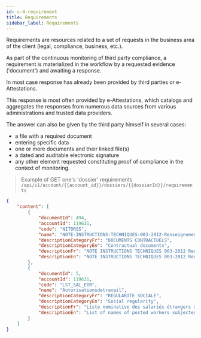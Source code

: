 ```yaml
---
id: c-4-requirement
title: Requirements
sidebar_label: Requirements
---
```


Requirements are resources related to a set of requests in the business area of ​​the client (legal, compliance, business, etc.).

As part of the continuous monitoring of third party compliance, a requirement is materialized in the workflow by a requested evidence ('document') and awaiting a response.

In most case response has already been provided by third parties or e-Attestations.

This response is most often provided by e-Attestations, which catalogs and aggregates the responses from numerous data sources from various administrations and trusted data providers.

The answer can also be given by the third party himself in several cases:

- a file with a required document
- entering specific data
- one or more documents and their linked file(s)
- a dated and auditable electronic signature
- any other element requested constituting proof of compliance in the context of monitoring.


> Example of GET one's 'dossier' requirements `/api/v1/account/{{account_id}}/dossiers/{{dossierId}}/requirements`

```json
{
    "content": [
        {
            "documentId": 494,
            "accountId": 119631,
            "code": "NIT0RSS",
            "name": "NOTE-INSTRUCTIONS-TECHNIQUES-003-2012-Renseignements-surfaces-sinistrees",
            "descriptionCategoryFr": "DOCUMENTS CONTRACTUELS",
            "descriptionCategoryEn": "Contractual documents",
            "descriptionFr": "NOTE INSTRUCTIONS TECHNIQUES 003-2012 Renseignements surfaces sinistrées",
            "descriptionEn": "NOTE INSTRUCTIONS TECHNIQUES 003-2012 Renseignements surfaces sinistrées"
        },
        {
            "documentId": 5,
            "accountId": 119631,
            "code": "LST_SAL_ETR",
            "name": "Autorisationsdetravail",
            "descriptionCategoryFr": "REGULARITE SOCIALE",
            "descriptionCategoryEn": "Social regularity",
            "descriptionFr": "Liste nominative des salariés étrangers soumis à autorisation de travail",
            "descriptionEn": "List of names of posted workers subjected to work permit"
        }
    ]
}
```
